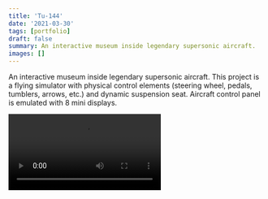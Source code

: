 ```yaml
---
title: 'Tu-144'
date: '2021-03-30'
tags: [portfolio]
draft: false
summary: An interactive museum inside legendary supersonic aircraft.
images: []
---
```


An interactive museum inside legendary supersonic aircraft.
This project is a flying simulator with physical control elements (steering wheel, pedals, tumblers, arrows, etc.) and dynamic suspension seat.
Aircraft control panel is emulated with 8 mini displays.

<video controls="controls" loop="loop" src="../static/videos/portfolio/tu144.mp4" />

Responsibilities: gameplay and scenario logic, flying physics, sound, sampling input from physical controls, sending data back (for highlighting control elements with diodes), controlling seat suspension.
TCP client/server for aircraft control panel data synchronization.

Technologies: Unity, C#, FMOD
